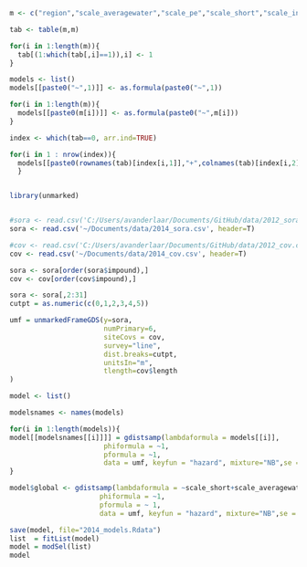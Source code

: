 ```r
m <- c("region","scale_averagewater","scale_pe","scale_short","scale_int")

tab <- table(m,m)

for(i in 1:length(m)){
  tab[(1:which(tab[,i]==1)),i] <- 1
}

models <- list()
models[[paste0("~",1)]] <- as.formula(paste0("~",1))

for(i in 1:length(m)){
  models[[paste0(m[i])]] <- as.formula(paste0("~",m[i]))
}

index <- which(tab==0, arr.ind=TRUE)

for(i in 1 : nrow(index)){
  models[[paste0(rownames(tab)[index[i,1]],"+",colnames(tab)[index[i,2]])]] <- as.formula(paste0("~",rownames(tab)[index[i,1]],"+",colnames(tab)[index[i,2]]))
  }


library(unmarked)


#sora <- read.csv('C:/Users/avanderlaar/Documents/GitHub/data/2012_sora.csv', header=T)
sora <- read.csv('~/Documents/data/2014_sora.csv', header=T)

#cov <- read.csv('C:/Users/avanderlaar/Documents/GitHub/data/2012_cov.csv', header=T)
cov <- read.csv('~/Documents/data/2014_cov.csv', header=T)

sora <- sora[order(sora$impound),]
cov <- cov[order(cov$impound),]

sora <- sora[,2:31]
cutpt = as.numeric(c(0,1,2,3,4,5)) 

umf = unmarkedFrameGDS(y=sora, 
                       numPrimary=6,
                       siteCovs = cov,
                       survey="line", 
                       dist.breaks=cutpt,  
                       unitsIn="m", 
                       tlength=cov$length
)
```

```r

model <- list()

modelsnames <- names(models)

for(i in 1:length(models)){
model[[modelsnames[[i]]]] = gdistsamp(lambdaformula = models[[i]], 
                       phiformula = ~1, 
                       pformula = ~1,
                       data = umf, keyfun = "hazard", mixture="NB",se = T, output="abund")
}

```

```r
model$global <- gdistsamp(lambdaformula = ~scale_short+scale_averagewater+region+scale_int+scale_pe, 
                      phiformula = ~1, 
                      pformula = ~ 1,
                      data = umf, keyfun = "hazard", mixture="NB",se = T, output="abund")
```
```r
save(model, file="2014_models.Rdata")
list  = fitList(model)
model = modSel(list)
model
```